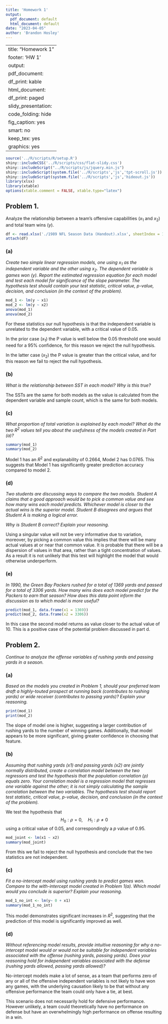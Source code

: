 ```yaml
---
title: 'Homework 1'
output:
  pdf_document: default
  html_document: default
date: "2023-04-05"
author: 'Brandon Hosley'
---
```

---
title: "Homework 1"
footer: 'HW 1'
output:
  pdf_document:
    df_print: kable
  html_document:
    df_print: paged
  slidy_presentation:
    code_folding: hide
    fig_caption: yes
    smart: no
keep_tex: yes
graphics: yes
---

```r
source('../R/scripts/R/setup.R')
shiny::includeCSS('../R/scripts/css/flat-slidy.css')
shiny::includeScript("../R/scripts/js/jquery.min.js")
shiny::includeScript(system.file('../R/scripts','js','tpt-scroll.js'))
shiny::includeScript(system.file('../R/scripts','js','hideout.js'))
library(xlsx)
library(xtable)
options(xtable.comment = FALSE, xtable.type="latex")
```

## Problem 1.

Analyze the relationship between a team’s offensive capabilities ($x_1$ and $x_2$) and total team
wins ($y$).

```r
df <- read.xlsx('./1989 NFL Season Data (Handout).xlsx', sheetIndex = 1)
attach(df)
```

### (a)

*Create two simple linear regression models, one using $x_1$ as the independent variable and the other using $x_2$. The dependent variable is games won ($y$). Report the estimated regression equation for each model and test each model for significance of the slope parameter. The hypothesis test should contain your test statistic, critical value, p-value, decision, and conclusion (in the context of the problem).*

```r
mod_1 <- lm(y ~ x1)
mod_2 <- lm(y ~ x2)
anova(mod_1)
anova(mod_2)
```
For these statistics our null hypothesis is that the independent variable is unrelated to the dependent variable, with a critical value of $0.05$.

In the prior case ($x_1$) the P value is well below the $0.05$ threshold one would need for a 95% confidence, for this reason we reject the null hypothesis.

In the latter case ($x_2$) the P value is greater than the critical value, and for this reason we fail to reject the null hypothesis.


### (b)

*What is the relationship between SST in each model? Why is this true?*

The SSTs are the same for both models as the value is calculated from the dependent variable and sample count, which is the same for both models.

### (c)

*What proportion of total variation is explained by each model? What do the two $R^2$ values tell you about the usefulness of the models created in Part (a)?*

```r
summary(mod_1)
summary(mod_2)
```

Model 1 has an $R^2$ and explanability of 0.2664, Model 2 has 0.0765.
This suggests that Model 1 has significantly greater prediction accuracy compared to model 2.

### (d)

*Two students are discussing ways to compare the two models. Student A claims that a good approach would be to pick a common value and see how many wins each model predicts. Whichever model is closer to the actual wins is the superior model. Student B disagrees and argues that Student A is making a logical error.*

*Why is Student B correct? Explain your reasoning.*

Using a singular value will not be very informative due to variation, moreover, by picking a common value this implies that there will be many actual values at or near that common value. It is probable that there will be a dispersion of values in that area, rather than a tight concentration of values. As a result it is not unlikely that this test will highlight the model that would otherwise underperform.

### (e)

*In 1990, the Green Bay Packers rushed for a total of 1369 yards and passed for a total of 3306 yards. How many wins does each model predict for the Packers to earn that season? How does this data point inform the discussion as to which model is more useful?*

```r
predict(mod_1, data.frame(x1 = 1369))
predict(mod_2, data.frame(x2 = 3306))
```

In this case the second model returns as value closer to the actual value of 10. This is a positive case of the potential problem discussed in part d.

## Problem 2.

*Continue to analyze the offense variables of rushing yards and passing yards in a season.*

### (a)

*Based on the models you created in Problem 1, should your preferred team draft a highly-touted prospect at running back (contributes to rushing yards) or wide receiver (contributes to passing yards)? Explain your reasoning.*

```r
print(mod_1)
print(mod_2)
```

The slope of model one is higher, suggesting a larger contribution of rushing yards to the number of winning games.
Additionally, that model appears to be more significant, giving greater confidence in choosing that feature.

### (b)

*Assuming that rushing yards (x1) and passing yards (x2) are jointly normally distributed, create a correlation model between the two regressors and test the hypothesis that the population correlation ($\rho$) equals zero. Your correlation model is a regression model that regresses one variable against the other; it is not simply calculating the sample correlation between the two variables. The hypothesis test should report test statistic, critical value, p-value, decision, and conclusion (in the context of the problem).*

We test the hypothesis that $$H_0 : \rho = 0, \quad H_1 : \rho \neq 0$$
using a critical value of 0.05, and correspondingly a $p$ value of 0.95.

```r
mod_joint <- lm(x1 ~ x2)
summary(mod_joint)
```

From this we fail to reject the null hypothesis and conclude that the two statistics are not independent.

### (c)

*Fit a no-intercept model using rushing yards to predict games won. Compare to the with-intercept model created in Problem 1(a). Which model would you conclude is superior? Explain your reasoning.*

```r
mod_1_no_int <- lm(y~ 0 + x1)
summary(mod_1_no_int)
```
This model demonstrates significant increases in $R^2$, suggesting that the prediction of this model is significantly improved as well.

### (d)

*Without referencing model results, provide intuitive reasoning for why a no-intercept model would or would not be suitable for independent variables associated with the offense (rushing yards, passing yards). Does your reasoning hold for independent variables associated with the defense (rushing yards allowed, passing yards allowed)?*

No-intercept models make a lot of sense, as a team that performs zero of any or all of the offensive independent variables is not likely to have won any games, with the underlying causation likely to be that without any offensive performance the team could only have a tie, at best.

This scenario does not necessarily hold for defensive performance. However unlikely, a team could theoretically have no performance on defense but have an overwhelmingly high performance on offense resulting in a win.
